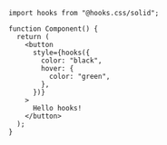 ```tsx
import hooks from "@hooks.css/solid";

function Component() {
  return (
    <button
      style={hooks({
        color: "black",
        hover: {
          color: "green",
        },
      })}
    >
      Hello hooks!
    </button>
  );
}
```
